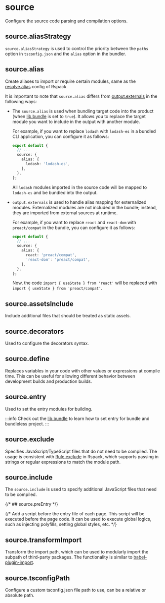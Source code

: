 
# source

Configure the source code parsing and compilation options.

## source.aliasStrategy <RsbuildDocBadge path="/config/source/alias-strategy" text="source.aliasStrategy" />

`source.aliasStrategy` is used to control the priority between the `paths` option in `tsconfig.json` and the `alias` option in the bundler.

## source.alias <RsbuildDocBadge path="/config/source/alias" text="source.alias" />

Create aliases to import or require certain modules, same as the [resolve.alias](https://rspack.dev/config/resolve#resolvealias) config of Rspack.

It is important to note that `source.alias` differs from [output.externals](/config/rsbuild/output#externals) in the following ways:

- The `source.alias` is used when bundling target code into the product (when [lib.bundle](/config/lib/bundle) is set to `true`). It allows you to replace the target module you want to include in the output with another module.

  For example, if you want to replace `lodash` with `lodash-es` in a bundled CLI application, you can configure it as follows:

  ```ts title="rslib.config.ts"
  export default {
    // ...
    source: {
      alias: {
        lodash: 'lodash-es',
      },
    },
  };
  ```

  All `lodash` modules imported in the source code will be mapped to `lodash-es` and be bundled into the output.

- `output.externals` is used to handle alias mapping for externalized modules. Externalized modules are not included in the bundle; instead, they are imported from external sources at runtime.

  For example, if you want to replace `react` and `react-dom` with `preact/compat` in the bundle, you can configure it as follows:

  ```ts title="rslib.config.ts"
  export default {
    // ...
    source: {
      alias: {
        react: 'preact/compat',
        'react-dom': 'preact/compat',
      },
    },
  };
  ```

  Now, the code `import { useState } from 'react'` will be replaced with `import { useState } from 'preact/compat'`.

## source.assetsInclude <RsbuildDocBadge path="/config/source/assets-include" text="source.include" />

Include additional files that should be treated as static assets.

## source.decorators <RsbuildDocBadge path="/config/source/decorators" text="source.decorators" />

Used to configure the decorators syntax.

## source.define <RsbuildDocBadge path="/config/source/define" text="source.define" />

Replaces variables in your code with other values or expressions at compile time. This can be useful for allowing different behavior between development builds and production builds.

## source.entry <RsbuildDocBadge path="/config/source/entry" text="source.entry" />

Used to set the entry modules for building.

:::info
Check out the [lib.bundle](/config/lib/bundle#set-entry) to learn how to set entry for bundle and bundleless project.
:::

## source.exclude <RsbuildDocBadge path="/config/source/exclude" text="source.exclude" />

Specifies JavaScript/TypeScript files that do not need to be compiled. The usage is consistent with [Rule.exclude](https://rspack.dev/config/module#ruleexclude) in Rspack, which supports passing in strings or regular expressions to match the module path.

## source.include <RsbuildDocBadge path="/config/source/include" text="source.include" />

The `source.include` is used to specify additional JavaScript files that need to be compiled.

{/* ## source.preEntry <RsbuildDocBadge path="/config/source/pre-entry" text="source.preEntry" /> */}

{/* Add a script before the entry file of each page. This script will be executed before the page code. It can be used to execute global logics, such as injecting polyfills, setting global styles, etc. */}

## source.transformImport <RsbuildDocBadge path="/config/source/transform-import" text="source.transformImport" />

Transform the import path, which can be used to modularly import the subpath of third-party packages. The functionality is similar to [babel-plugin-import](https://npmjs.com/package/babel-plugin-import).

## source.tsconfigPath <RsbuildDocBadge path="/config/source/tsconfig-path" text="source.tsconfigPath" />

Configure a custom tsconfig.json file path to use, can be a relative or absolute path.

